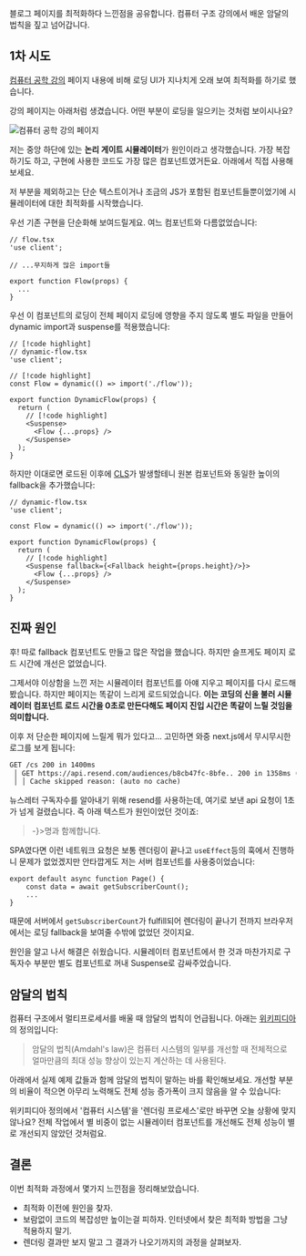 

블로그 페이지를 최적화하다 느낀점을 공유합니다. 컴퓨터 구조 강의에서 배운 암달의 법칙을 짚고 넘어갑니다.

## 1차 시도

[컴퓨터 공학 강의](/cs) 페이지 내용에 비해 로딩 UI가 지나치게 오래 보여 최적화를 하기로 했습니다. 

강의 페이지는 아래처럼 생겼습니다. 어떤 부분이 로딩을 일으키는 것처럼 보이시나요?

<Image src={screenshot} alt="컴퓨터 공학 강의 페이지" />

저는 중앙 하단에 있는 **논리 게이트 시뮬레이터**가 원인이라고 생각했습니다. 가장 복잡하기도 하고, 구현에 사용한 코드도 가장 많은 컴포넌트였거든요. 아래에서 직접 사용해보세요. 

<Flow id='/cs' initialJSON={not} height={250} hideNodeButtons />

저 부분을 제외하고는 단순 텍스트이거나 조금의 JS가 포함된 컴포넌트들뿐이었기에 시뮬레이터에 대한 최적화를 시작했습니다. 

우선 기존 구현을 단순화해 보여드릴게요. 여느 컴포넌트와 다름없었습니다:

```tsx
// flow.tsx
'use client';

// ...무지하게 많은 import들

export function Flow(props) {
  ...
}
```

우선 이 컴포넌트의 로딩이 전체 페이지 로딩에 영향을 주지 않도록 별도 파일을 만들어 dynamic import과 suspense를 적용했습니다:

```tsx
// [!code highlight]
// dynamic-flow.tsx
'use client';

// [!code highlight]
const Flow = dynamic(() => import('./flow'));

export function DynamicFlow(props) {
  return (
    // [!code highlight]
    <Suspense>
      <Flow {...props} />
    </Suspense>
  );
}
```

하지만 이대로면 로드된 이후에 [CLS](https://web.dev/articles/cls?hl=ko)가 발생할테니 원본 컴포넌트와 동일한 높이의 fallback을 추가했습니다:

```tsx
// dynamic-flow.tsx
'use client';

const Flow = dynamic(() => import('./flow'));

export function DynamicFlow(props) {
  return (
    // [!code highlight]
    <Suspense fallback={<Fallback height={props.height}/>}>
      <Flow {...props} />
    </Suspense>
  );
}
```

## 진짜 원인

후! 따로 fallback 컴포넌트도 만들고 많은 작업을 했습니다. 하지만 슬프게도 페이지 로드 시간에 개선은 없었습니다.

그제서야 이상함을 느낀 저는 시뮬레이터 컴포넌트를 아얘 지우고 페이지를 다시 로드해봤습니다. 하지만 페이지는 똑같이 느리게 로드되었습니다. **이는 코딩의 신을 불러 시뮬레이터 컴포넌트 로드 시간을 0초로 만든다해도 페이지 진입 시간은 똑같이 느릴 것임을 의미합니다.**

이후 저 단순한 페이지에 느릴게 뭐가 있다고... 고민하면 와중 next.js에서 무시무시한 로그를 보게 됩니다:

```txt
GET /cs 200 in 1400ms
 │ GET https://api.resend.com/audiences/b8cb47fc-8bfe.. 200 in 1358ms (cache skip)
 │ │ Cache skipped reason: (auto no cache)
```

뉴스레터 구독자수를 알아내기 위해 <Link href="https://resend.com">resend</Link>를 사용하는데, 여기로 보낸 api 요청이 1초가 넘게 걸렸습니다. 즉 아래 텍스트가 원인이었던 것이죠:

<blockquote><Suspense fallback={<span>-</span>}><SubscriberCount /></Suspense>명과 함께합니다.</blockquote>

SPA였다면 이런 네트워크 요청은 보통 렌더링이 끝나고 `useEffect`등의 훅에서 진행하니 문제가 없었겠지만 안타깝게도 저는 서버 컴포넌트를 사용중이었습니다:

```tsx
export default async function Page() {
	const data = await getSubscriberCount();
	...
}
```

때문에 서버에서 `getSubscriberCount`가 fulfill되어 렌더링이 끝나기 전까지 브라우저에서는 로딩 fallback을 보여줄 수밖에 없었던 것이지요.

원인을 알고 나서 해결은 쉬웠습니다. 시뮬레이터 컴포넌트에서 한 것과 마찬가지로 구독자수 부분만 별도 컴포넌트로 꺼내 Suspense로 감싸주었습니다.

## 암달의 법칙

컴퓨터 구조에서 멀티프로세서를 배울 때 암달의 법칙이 언급됩니다. 아래는 [위키피디아](https://ko.wikipedia.org/wiki/%EC%95%94%EB%8B%AC%EC%9D%98_%EB%B2%95%EC%B9%99)의 정의입니다:

> 암달의 법칙(Amdahl's law)은 컴퓨터 시스템의 일부를 개선할 때 전체적으로 얼마만큼의 최대 성능 향상이 있는지 계산하는 데 사용된다.

아래에서 실제 예제 값들과 함께 암달의 법칙이 말하는 바를 확인해보세요. 개선할 부분의 비율이 적으면 아무리 노력해도 전체 성능 증가폭이 크지 않음을 알 수 있습니다:

<AmdahlLawExample />

위키피디아 정의에서 '컴퓨터 시스템'을 '렌더링 프로세스'로만 바꾸면 오늘 상황에 맞지 않나요? 전체 작업에서 별 비중이 없는 시뮬레이터 컴포넌트를 개선해도 전체 성능이 별로 개선되지 않았던 것처럼요. 


## 결론

이번 최적화 과정에서 몇가지 느낀점을 정리해보았습니다.

- 최적화 이전에 원인을 찾자. 
- 보람없이 코드의 복잡성만 높이는걸 피하자. 인터넷에서 찾은 최적화 방법을 그냥 적용하지 말기.
- 렌더링 결과만 보지 말고 그 결과가 나오기까지의 과정을 살펴보자.
